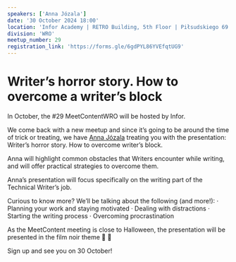 ```yaml
---
speakers: ['Anna Józala']
date: '30 October 2024 18:00'
location: 'Infor Academy | RETRO Building, 5th Floor | Piłsudskiego 69 | Wrocław'
division: 'WRO'
meetup_number: 29
registration_link: 'https://forms.gle/6gdPYL86YVEfqtUG9'
---
```


# Writer’s horror story. How to overcome a writer’s block

In October, the #29 MeetContentWRO will be hosted by Infor.

We come back with a new meetup and since it’s going to be around the time of trick or treating, we have [Anna Józala](https://www.linkedin.com/in/anna-j%C3%B3zala-5008a453/) treating you with the presentation: Writer’s horror story. How to overcome writer’s block.

Anna will highlight common obstacles that Writers encounter while writing, and will offer practical strategies to overcome them. 

Anna’s presentation will focus specifically on the writing part of the Technical Writer’s job.

Curious to know more? We’ll be talking about the following (and more!):
 ·        Planning your work and staying motivated
 ·        Dealing with distractions
 ·        Starting the writing process
 ·        Overcoming procrastination

As the MeetContent meeting is close to Halloween, the presentation will be presented in the film noir theme 🎃 👻

Sign up and see you on 30 October! 
